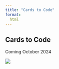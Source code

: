 ```yaml
---
title: "Cards to Code"
format: 
  html
---
```

## Cards to Code
Coming October 2024

![](assets/logo.png)